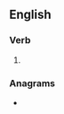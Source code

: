 {{also|over rates}}
==English==

===Verb===
{{head|en|verb form}}

# {{en-third-person singular of|overrate}}

===Anagrams===
* {{anagrams|en|a=aeeorrstv|overstare}}
